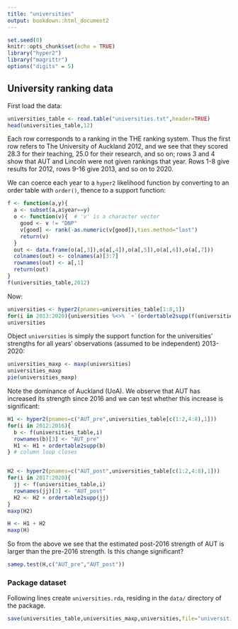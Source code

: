 ```yaml
---
title: "universities"
output: bookdown::html_document2
---
```



```r
set.seed(0)
knitr::opts_chunk$set(echo = TRUE)
library("hyper2")
library("magrittr")
options("digits" = 5)
```

## University ranking data

First load the data:

```r
universities_table <- read.table("universities.txt",header=TRUE)
head(universities_table,12)
```

Each row corresponds to a ranking in the THE ranking system.  Thus the
first row refers to The University of Auckland 2012, and we see that
they scored 28.3 for their teaching, 25.0 for their research, and so
on; rows 3 and 4 show that AUT and Lincoln were not given rankings
that year.  Rows 1-8 give results for 2012, rows 9-16 give 2013, and
so on to 2020.

We can coerce each year to a `hyper2` likelihood function by
converting to an order table with `order()`, thence to a support function:

```r
f <- function(a,y){
  a <- subset(a,a$year==y)
  o <- function(v){  # 'v' is a character vector
    good <- v != "DNP"
    v[good] <- rank(-as.numeric(v[good]),ties.method="last")
    return(v)
  }
  out <- data.frame(o(a[,3]),o(a[,4]),o(a[,5]),o(a[,6]),o(a[,7]))
  colnames(out) <- colnames(a)[3:7]
  rownames(out) <- a[,1]
  return(out)
}
f(universities_table,2012)
```

Now:
```r
universities <- hyper2(pnames=universities_table[1:8,1])
for(i in 2013:2020){universities %<>% `+`(ordertable2supp(f(universities_table,i)))}
universities
```

Object `universities` is simply the support function for the
universities' strengths for all years' observations (assumed to be
independent) 2013-2020:

```r
universities_maxp <- maxp(universities)
universities_maxp
pie(universities_maxp)
```

Note the dominance of Auckland (UoA).  We observe that AUT has
increased its strength since 2016 and we can test whether this
increase is significant:


```r

H1 <- hyper2(pnames=c("AUT_pre",universities_table[c(1:2,4:8),1]))
for(i in 2012:2016){
  b <- f(universities_table,i)
  rownames(b)[3] <- "AUT_pre"
  H1 <- H1 + ordertable2supp(b)
} # column loop closes


H2 <- hyper2(pnames=c("AUT_post",universities_table[c(1:2,4:8),1]))
for(i in 2017:2020){
  jj <- f(universities_table,i)
  rownames(jj)[3] <- "AUT_post"
  H2 <- H2 + ordertable2supp(jj)
}
maxp(H2)
```


```r
H <- H1 + H2
maxp(H)
```

So from the above we see that the estimated post-2016 strength of AUT
is larger than the pre-2016 strength.  Is this change significant?

```r
samep.test(H,c("AUT_pre","AUT_post"))
```

### Package dataset {-}

Following lines create `universities.rda`, residing in the `data/`
directory of the package.

```r
save(universities_table,universities_maxp,universities,file="universities.rda")
```

